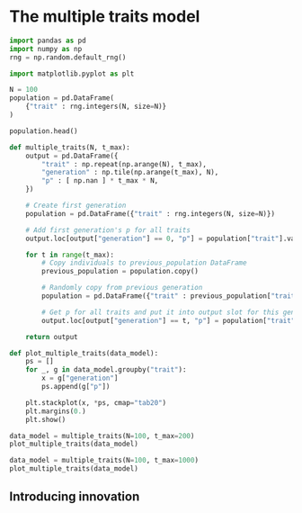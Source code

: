 # The multiple traits model {#sec-multiple-traits}

```python
import pandas as pd
import numpy as np
rng = np.random.default_rng()

import matplotlib.pyplot as plt

N = 100
population = pd.DataFrame(
    {"trait" : rng.integers(N, size=N)}
)
```

```python
population.head()
```

```python

def multiple_traits(N, t_max):
    output = pd.DataFrame({
        "trait" : np.repeat(np.arange(N), t_max),
        "generation" : np.tile(np.arange(t_max), N),
        "p" : [ np.nan ] * t_max * N,
    })

    # Create first generation 
    population = pd.DataFrame({"trait" : rng.integers(N, size=N)})

    # Add first generation's p for all traits
    output.loc[output["generation"] == 0, "p"] = population["trait"].value_counts(normalize=True).reindex(range(N)).fillna(0.).values

    for t in range(t_max):
        # Copy individuals to previous_population DataFrame
        previous_population = population.copy()

        # Randomly copy from previous generation
        population = pd.DataFrame({"trait" : previous_population["trait"].sample(N, replace=True)})

        # Get p for all traits and put it into output slot for this generation t
        output.loc[output["generation"] == t, "p"] = population["trait"].value_counts(normalize=True).reindex(range(N)).fillna(0.).values

    return output
```

```python
def plot_multiple_traits(data_model):
    ps = []
    for _, g in data_model.groupby("trait"):
        x = g["generation"]
        ps.append(g["p"])

    plt.stackplot(x, *ps, cmap="tab20")
    plt.margins(0.)
    plt.show()
```

```python
data_model = multiple_traits(N=100, t_max=200)
plot_multiple_traits(data_model)
```

```python
data_model = multiple_traits(N=100, t_max=1000)
plot_multiple_traits(data_model)
```

## Introducing innovation